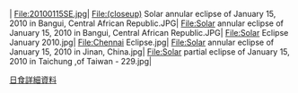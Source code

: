 {{Portal:日食/圖片/header}}
{{commonscat|Solar eclipse of 2010 January 15|更多2010年1月15日日食圖片}}
<gallery>
|
File:20100115SE.jpg|
File:(closeup) Solar annular eclipse of January 15, 2010 in Bangui, Central African Republic.JPG|
File:Solar annular eclipse of January 15, 2010 in Bangui, Central African Republic.JPG|
File:Solar Eclipse January 2010.jpg|
File:Chennai Eclipse.jpg|
File:Solar annular eclipse of January 15, 2010 in Jinan, China.jpg|
File:Solar partial eclipse of January 15, 2010 in Taichung ,of Taiwan - 229.jpg|
</gallery>
[[2010年1月15日日食|日食詳細資料]]
</div>